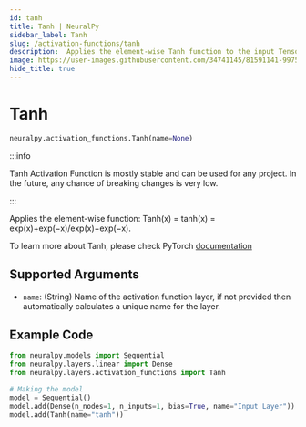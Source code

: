 ```yaml
---
id: tanh
title: Tanh | NeuralPy
sidebar_label: Tanh
slug: /activation-functions/tanh
description:  Applies the element-wise Tanh function to the input Tensor
image: https://user-images.githubusercontent.com/34741145/81591141-99752900-93d9-11ea-9ef6-cc2c68daaa19.png
hide_title: true
---
```


# Tanh

```python
neuralpy.activation_functions.Tanh(name=None)
```

:::info

Tanh Activation Function is mostly stable and can be used for any project. In the future, any chance of breaking changes is very low.

:::

Applies the element-wise function: Tanh(x) = tanh(x) = exp(x)+exp(−x)/exp(x)−exp(−x).

To learn more about Tanh, please check PyTorch [documentation](https://pytorch.org/docs/stable/generated/torch.nn.Tanh.html#torch.nn.Tanh)

## Supported Arguments

- `name`: (String) Name of the activation function layer, if not provided then automatically calculates a unique name for the layer.

## Example Code

```python
from neuralpy.models import Sequential
from neuralpy.layers.linear import Dense
from neuralpy.layers.activation_functions import Tanh

# Making the model
model = Sequential()
model.add(Dense(n_nodes=1, n_inputs=1, bias=True, name="Input Layer"))
model.add(Tanh(name="tanh"))
```

